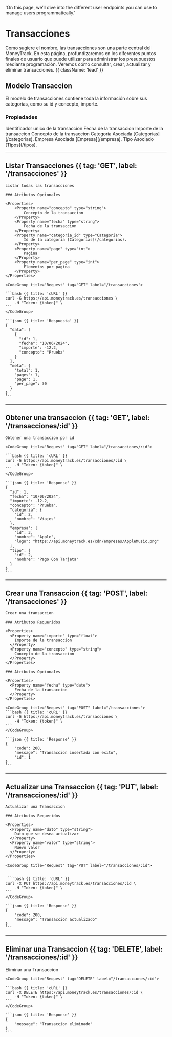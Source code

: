   'On this page, we’ll dive into the different user endpoints you can use to manage users programmatically.'

# Transacciones

Como sugiere el nombre, las transacciones son una parte central del MoneyTrack. En esta página, profundizaremos en los diferentes puntos finales de usuario que puede utilizar para administrar los presupuestos mediante programación. Veremos cómo consultar, crear, actualizar y eliminar transacciones. {{ className: 'lead' }}

## Modelo Transaccion

El modelo de transacciones contiene toda la información sobre sus categorias, como su id y concepto, importe.

### Propiedades

<Properties>
  <Property name="id" type="int">
    Identificador unico de la transaccion
  </Property>
  <Property name="fecha" type="date">
    Fecha de la transaccion
  </Property>
  <Property name="importe" type="float">
    Importe de la transaccion
  </Property>
  <Property name="concepto" type="string">
    Concepto de la transaccion
  </Property>
  <Property name="categoria" type="Categoria">
    Categoria Asociada [Categorias](/categorias).
  </Property>   
  <Property name="empresa" type="Empresa">
    Empresa Asociada [Empresa](/empresa).
  </Property>
  <Property name="tipo" type="Tipo">
    Tipo Asociado [Tipos](/tipos).
  </Property>
</Properties>

---

## Listar Transacciones {{ tag: 'GET', label: '/transacciones' }}

<Row>
  <Col>

    Listar todas las transacciones

    ### Atributos Opcionales

    <Properties>
        <Property name="concepto" type="string">
            Concepto de la transaccion
        </Property>
        <Property name="fecha" type="string">
            Fecha de la transaccion
        </Property>
        <Property name="categoria_id" type="Categoria">
            Id de la categoria [Categorias](/categorias).
        </Property>
        <Property name="page" type="int">
            Pagina
        </Property>
        <Property name="per_page" type="int">
            Elementos por pagina
        </Property>
    </Properties>
  </Col>
  <Col sticky>

    <CodeGroup title="Request" tag="GET" label="/transacciones">

    ```bash {{ title: 'cURL' }}
    curl -G https://api.moneytrack.es/transacciones \
        -H "Token: {token}" \
    ```
    </CodeGroup>

    ```json {{ title: 'Respuesta' }}
    {
      "data": [
        {
          "id": 1,
          "fecha": "10/06/2024",
          "importe": -12.2,
          "concepto": "Prueba"
        }
      ],
      "meta": {
        "total": 1,
        "pages": 1,
        "page": 1,
        "per_page": 30
      }
    }
    ```

  </Col>
</Row>

---

## Obtener una transaccion {{ tag: 'GET', label: '/transacciones/:id' }}

<Row>
  <Col>

    Obtener una transaccion por id

  </Col>
  <Col sticky>

    <CodeGroup title="Request" tag="GET" label="/transacciones/:id">

    ```bash {{ title: 'cURL' }}
    curl -G https://api.moneytrack.es/transacciones/:id \
        -H "Token: {token}" \
    ```
    </CodeGroup>

    ```json {{ title: 'Response' }}
    {
      "id": 1,
      "fecha": "10/06/2024",
      "importe": -12.2,
      "concepto": "Prueba",
      "categoria": {
        "id": 2,
        "nombre": "Viajes"
      },
      "empresa": {
        "id": 3,
        "nombre": "Apple",
        "logo": "https://api.moneytrack.es/cdn/empresas/AppleMusic.png"
      },
      "tipo": {
        "id": 2,
        "nombre": "Pago Con Tarjeta"
      }
    }
    ```

  </Col>
</Row>

---

## Crear una Transaccion {{ tag: 'POST', label: '/transacciones' }}

<Row>
  <Col>

    Crear una transaccion

    ### Atributos Requeridos

    <Properties>
      <Property name="importe" type="float">
        Importe de la transaccion
      </Property>
      <Property name="concepto" type="string">
        Concepto de la transaccion
      </Property>
    </Properties>

    ### Atributos Opcionales

    <Properties>
      <Property name="fecha" type="date">
        Fecha de la transaccion
      </Property>
    </Properties>

  </Col>
  <Col sticky>

    <CodeGroup title="Request" tag="POST" label="/transacciones">
    ```bash {{ title: 'cURL' }}
    curl -G https://api.moneytrack.es/transacciones \
        -H "Token: {token}" \
    ```
    </CodeGroup>

    ```json {{ title: 'Response' }}
    {
        "code": 200,
        "message": "Transaccion insertada con exito",
        "id": 1
    }
    ```

  </Col>
</Row>

---

## Actualizar una Transaccion {{ tag: 'PUT', label: '/transacciones/:id' }}

<Row>
  <Col>

    Actualizar una Transaccion

    ### Atributos Requeridos

    <Properties>
      <Property name="dato" type="string">
        Dato que se desea actualizar
      </Property>
      <Property name="valor" type="string">
        Nuevo valor
      </Property>
    </Properties>

  </Col>
  <Col sticky>

    <CodeGroup title="Request" tag="PUT" label="/transacciones/:id">


     ```bash {{ title: 'cURL' }}
    curl -X PUT https://api.moneytrack.es/transacciones/:id \
        -H "Token: {token}" \
    ```
    </CodeGroup>

    ```json {{ title: 'Response' }}
    {
        "code": 200,
        "message": "Transaccion actualizado"
    }
    ```

  </Col>
</Row>

---

## Eliminar una Transaccion {{ tag: 'DELETE', label: '/transacciones/:id' }}

<Row>

  <Col>
    Eliminar una Transaccion
  </Col>

  <Col sticky>

    <CodeGroup title="Request" tag="DELETE" label="/transacciones/:id">

    ```bash {{ title: 'cURL' }}
    curl -X DELETE https://api.moneytrack.es/transacciones/:id \
        -H "Token: {token}" \
    ```
    </CodeGroup>

    ```json {{ title: 'Response' }}
    {
        "message": "Transaccion eliminado"
    }
    ```
  </Col>

</Row>

